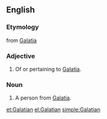 ==English==

===Etymology===
from [[Galatia]]

===Adjective===
{{en-adj}}

# Of or pertaining to [[Galatia]].

===Noun===
{{en-noun}}
# A person from [[Galatia]].

[[et:Galatian]]
[[el:Galatian]]
[[simple:Galatian]]